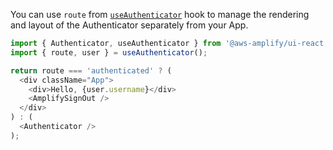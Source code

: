You can use `route` from [`useAuthenticator`](#access--modify-auth-state) hook to manage the rendering and layout of the Authenticator separately from your App.

```ts
import { Authenticator, useAuthenticator } from '@aws-amplify/ui-react';
import { route, user } = useAuthenticator();

return route === 'authenticated' ? (
  <div className="App">
    <div>Hello, {user.username}</div>
    <AmplifySignOut />
  </div>
) : (
  <Authenticator />
);
```
